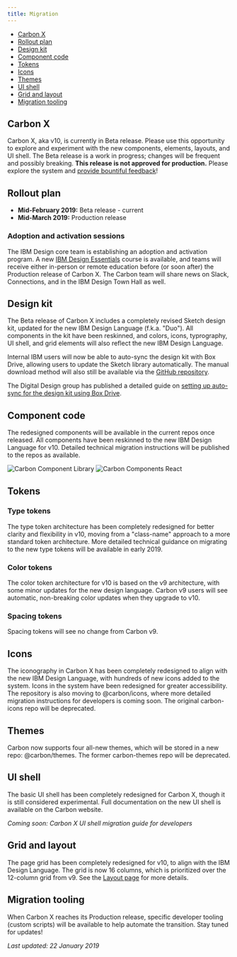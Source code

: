 ```yaml
---
title: Migration
---
```


<AnchorLinks>

- [Carbon X](#carbon-x)
- [Rollout plan](#rollout-plan)
- [Design kit](#design-kit)
- [Component code](#component-code)
- [Tokens](#tokens)
- [Icons](#icons)
- [Themes](#themes)
- [UI shell](#ui-shell)
- [Grid and layout](#grid-and-layout)
- [Migration tooling](#migration-tooling)

</AnchorLinks>

## Carbon X

Carbon X, aka v10, is currently in Beta release. Please use this opportunity to explore and experiment with the new components, elements, layouts, and UI shell. The Beta release is a work in progress; changes will be frequent and possibly breaking. **This release is not approved for production.** Please explore the system and [provide bountiful feedback](/help/support#github-issues)!

## Rollout plan

- **Mid-February 2019:** Beta release - current
- **Mid-March 2019:** Production release

### Adoption and activation sessions

<p>The IBM Design core team is establishing an adoption and activation program. A new <a href="https://w3.ibm.com/design/essentials" target="blank">IBM Design Essentials</a> course is available, and teams will receive either in-person or remote education before (or soon after) the Production release of Carbon X. The Carbon team will share news on Slack, Connections, and in the IBM Design Town Hall as well.</p>

## Design kit

The Beta release of Carbon X includes a completely revised Sketch design kit, updated for the new IBM Design Language (f.k.a. "Duo"). All components in the kit have been reskinned, and colors, icons, typrography, UI shell, and grid elements will also reflect the new IBM Design Language.

Internal IBM users will now be able to auto-sync the design kit with Box Drive, allowing users to update the Sketch library automatically. The manual download method will also still be available via the [GitHub repository](https://github.com/IBM/carbon-design-kit).

The Digital Design group has published a detailed guide on [setting up auto-sync for the design kit using Box Drive](https://www.ibm.com/standards/web/design-kit/).

## Component code

The redesigned components will be available in the current repos once released. All components have been reskinned to the new IBM Design Language for v10. Detailed technical migration instructions will be published to the repos as available.

<GridWrapper
  className="tile--resource--no-margin"
  col_lg="8"
  flex="true"
  bleed="true">
  <ClickableTile
    title="Carbon Components"
    href="https://github.com/ibm/carbon-components"
    type="resource">
    <img src="images/github-icon.png" alt="Carbon Component Library" />
  </ClickableTile>
  <ClickableTile
    title="Carbon Components React"
    href="https://github.com/ibm/carbon-components-react"
    type="resource">
    <img src="images/react-icon.png" alt="Carbon Components React" />
  </ClickableTile>
</GridWrapper>

## Tokens

### Type tokens

The type token architecture has been completely redesigned for better clarity and flexibility in v10, moving from a "class-name" approach to a more standard token architecture. More detailed technical guidance on migrating to the new type tokens will be available in early 2019.

### Color tokens

The color token architecture for v10 is based on the v9 architecture, with some minor updates for the new design language. Carbon v9 users will see automatic, non-breaking color updates when they upgrade to v10.

### Spacing tokens

Spacing tokens will see no change from Carbon v9.

## Icons

The iconography in Carbon X has been completely redesigned to align with the new IBM Design Language, with hundreds of new icons added to the system. Icons in the system have been redesigned for greater accessibility. The repository is also moving to @carbon/icons, where more detailed migration instructions for developers is coming soon. The original carbon-icons repo will be deprecated.

## Themes

Carbon now supports four all-new themes, which will be stored in a new repo: @carbon/themes. The former carbon-themes repo will be deprecated.

## UI shell

The basic UI shell has been completely redesigned for Carbon X, though it is still considered experimental. Full documentation on the new UI shell is available on the Carbon website.

_Coming soon: Carbon X UI shell migration guide for developers_

## Grid and layout

The page grid has been completely redesigned for v10, to align with the IBM Design Language. The grid is now 16 columns, which is prioritized over the 12-column grid from v9. See the [Layout page](/guidelines/layout) for more details.

## Migration tooling

When Carbon X reaches its Production release, specific developer tooling (custom scripts) will be available to help automate the transition. Stay tuned for updates!

_Last updated: 22 January 2019_

